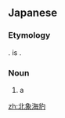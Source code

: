 ==Japanese==
{{DEFAULTSORT:きたぞうあざらし}}
{{ja-kanjitab|きた|ぞう|yomi=irr}}
{{wikipedia|lang=ja|キタゾウアザラシ}}

===Etymology===
{{com|ja|北|象海豹|tr1=kita|tr2=zōazarashi|t1=[[north]]|t2=[[elephant seal]]}}. {{m|ja|海豹}} is {{juku|sort=きたぞうあざらし}}.

===Noun===
{{ja-noun|きたぞうあざらし|キタゾウアザラシ}}

# a {{w|northern elephant seal}}

{{C|ja|Seals}}

[[zh:北象海豹]]